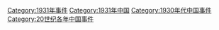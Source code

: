 [[Category:1931年事件|Category:1931年事件]]
[[Category:1931年中国|Category:1931年中国]]
[[Category:1930年代中国事件|Category:1930年代中国事件]]
[[Category:20世纪各年中国事件|Category:20世纪各年中国事件]]